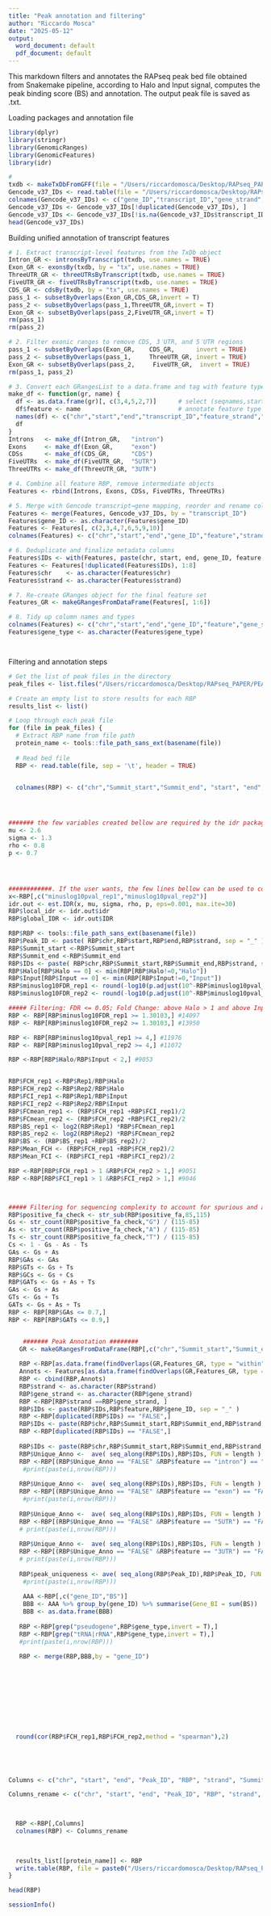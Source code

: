 ```yaml
---
title: "Peak annotation and filtering"
author: "Riccardo Mosca"
date: "2025-05-12"
output:
  word_document: default
  pdf_document: default
---
```



This markdown filters and annotates the RAPseq peak bed file obtained from Snakemake pipeline, according to Halo and Input signal, computes the peak binding score (BS) and annotation. The output peak file is saved as .txt. 


Loading packages and annotation file
```r
library(dplyr)
library(stringr)
library(GenomicRanges)
library(GenomicFeatures)
library(idr)

#
txdb <- makeTxDbFromGFF(file = "/Users/riccardomosca/Desktop/RAPseq_PAPER/ANNOTATIONs/gencode.v37.annotation.gtf", format = "gtf")
Gencode_v37_IDs <- read.table(file = "/Users/riccardomosca/Desktop/RAPseq_PAPER/ANNOTATIONs/gencode.v37.IDs.txt")
colnames(Gencode_v37_IDs) <- c("gene_ID","transcript_ID","gene_strand","gene_name","gene_type")
Gencode_v37_IDs <- Gencode_v37_IDs[!duplicated(Gencode_v37_IDs), ]
Gencode_v37_IDs <- Gencode_v37_IDs[!is.na(Gencode_v37_IDs$transcript_ID), ]
head(Gencode_v37_IDs)

```
Building unified annotation of transcript features 
```r
# 1. Extract transcript-level features from the TxDb object 
Intron_GR <- intronsByTranscript(txdb, use.names = TRUE) 
Exon_GR <- exonsBy(txdb, by = "tx", use.names = TRUE)
ThreeUTR_GR <- threeUTRsByTranscript(txdb, use.names = TRUE)
FiveUTR_GR <- fiveUTRsByTranscript(txdb, use.names = TRUE)
CDS_GR <- cdsBy(txdb, by = "tx", use.names = TRUE)
pass_1 <- subsetByOverlaps(Exon_GR,CDS_GR,invert = T)
pass_2 <- subsetByOverlaps(pass_1,ThreeUTR_GR,invert = T)
Exon_GR <- subsetByOverlaps(pass_2,FiveUTR_GR,invert = T)
rm(pass_1)
rm(pass_2)

# 2. Filter exonic ranges to remove CDS, 3′UTR, and 5′UTR regions
pass_1 <- subsetByOverlaps(Exon_GR,    CDS_GR,      invert = TRUE)  
pass_2 <- subsetByOverlaps(pass_1,     ThreeUTR_GR, invert = TRUE)  
Exon_GR <- subsetByOverlaps(pass_2,     FiveUTR_GR,  invert = TRUE)  
rm(pass_1, pass_2)  

# 3. Convert each GRangesList to a data.frame and tag with feature type
make_df <- function(gr, name) {
  df <- as.data.frame(gr)[, c(3,4,5,2,7)]      # select (seqnames,start,end,group,strand)
  df$feature <- name                           # annotate feature type
  names(df) <- c("chr","start","end","transcript_ID","feature_strand","feature")
  df
}
Introns   <- make_df(Intron_GR,   "intron")
Exons     <- make_df(Exon_GR,     "exon")
CDSs      <- make_df(CDS_GR,      "CDS")
FiveUTRs  <- make_df(FiveUTR_GR,  "5UTR")
ThreeUTRs <- make_df(ThreeUTR_GR, "3UTR")

# 4. Combine all feature RBP, remove intermediate objects
Features <- rbind(Introns, Exons, CDSs, FiveUTRs, ThreeUTRs)

# 5. Merge with Gencode transcript→gene mapping, reorder and rename columns
Features <- merge(Features, Gencode_v37_IDs, by = "transcript_ID")
Features$gene_ID <- as.character(Features$gene_ID)
Features <- Features[, c(2,3,4,7,6,5,9,10)]
colnames(Features) <- c("chr","start","end","gene_ID","feature","strand","gene_name","gene_type")

# 6. Deduplicate and finalize metadata columns
Features$IDs <- with(Features, paste(chr, start, end, gene_ID, feature, strand, gene_name, sep = "_"))
Features <- Features[!duplicated(Features$IDs), 1:8]
Features$chr    <- as.character(Features$chr)
Features$strand <- as.character(Features$strand)

# 7. Re-create GRanges object for the final feature set
Features_GR <- makeGRangesFromDataFrame(Features[, 1:6])

# 8. Tidy up column names and types
colnames(Features) <- c("chr","start","end","gene_ID","feature","gene_strand","gene_name","gene_type")
Features$gene_type <- as.character(Features$gene_type)




```

Filtering and annotation steps 
```r
# Get the list of peak files in the directory
peak_files <- list.files("/Users/riccardomosca/Desktop/RAPseq_PAPER/PEAKs/T7_Fig5/", full.names = TRUE)

# Create an empty list to store results for each RBP
results_list <- list() 

# Loop through each peak file
for (file in peak_files) { 
  # Extract RBP name from file path
  protein_name <- tools::file_path_sans_ext(basename(file))
  
  # Read bed file 
  RBP <- read.table(file, sep = '\t', header = TRUE)


  colnames(RBP) <- c("chr","Summit_start","Summit_end", "start", "end", "strand","Count_rep1","Count_rep2","minuslog10pval_rep1","minuslog10pval_rep2","Rep1","Rep2","Halo","Input","positive_fa","negative_fa")




####### the few variables created bellow are required by the idr package to compute the irreproducibility discovery rate #######
mu <- 2.6
sigma <- 1.3
rho <- 0.8
p <- 0.7




############. If the user wants, the few lines bellow can be used to compute IDRs (both local and global) before any filtering is done #######
x<-RBP[,c("minuslog10pval_rep1","minuslog10pval_rep2")]
idr.out <- est.IDR(x, mu, sigma, rho, p, eps=0.001, max.ite=30)
RBP$local_idr <- idr.out$idr
RBP$global_IDR <- idr.out$IDR

RBP$RBP <- tools::file_path_sans_ext(basename(file))
RBP$Peak_ID <- paste( RBP$chr,RBP$start,RBP$end,RBP$strand, sep = "_" )
RBP$Summit_start <-RBP$Summit_start 
RBP$Summit_end <-RBP$Summit_end 
RBP$IDs <- paste( RBP$chr,RBP$Summit_start,RBP$Summit_end,RBP$strand, sep = "_" )
RBP$Halo[RBP$Halo == 0] <- min(RBP[RBP$Halo!=0,"Halo"])
RBP$Input[RBP$Input == 0] <- min(RBP[RBP$Input!=0,"Input"]) 
RBP$minuslog10FDR_rep1 <- round(-log10(p.adjust(10^-RBP$minuslog10pval_rep1, method = "BH")),5)
RBP$minuslog10FDR_rep2 <- round(-log10(p.adjust(10^-RBP$minuslog10pval_rep2, method = "BH")),5)

##### Filtering: FDR <= 0.05; Fold Change: above Halo > 1 and above Input > 1; Fold Change Halo over Input < 2  #############
RBP <- RBP[RBP$minuslog10FDR_rep1 >= 1.30103,] #14097
RBP <- RBP[RBP$minuslog10FDR_rep2 >= 1.30103,] #13950

RBP <- RBP[RBP$minuslog10pval_rep1 >= 4,] #11976
RBP <- RBP[RBP$minuslog10pval_rep2 >= 4,] #11072

RBP <-RBP[RBP$Halo/RBP$Input < 2,] #9053


RBP$FCH_rep1 <-RBP$Rep1/RBP$Halo
RBP$FCH_rep2 <-RBP$Rep2/RBP$Halo
RBP$FCI_rep1 <-RBP$Rep1/RBP$Input
RBP$FCI_rep2 <-RBP$Rep2/RBP$Input
RBP$FCmean_rep1 <- (RBP$FCH_rep1 +RBP$FCI_rep1)/2
RBP$FCmean_rep2 <- (RBP$FCH_rep2 +RBP$FCI_rep2)/2
RBP$BS_rep1 <- log2(RBP$Rep1) *RBP$FCmean_rep1
RBP$BS_rep2 <- log2(RBP$Rep2) *RBP$FCmean_rep2
RBP$BS <- (RBP$BS_rep1 +RBP$BS_rep2)/2
RBP$Mean_FCH <- (RBP$FCH_rep1 +RBP$FCH_rep2)/2
RBP$Mean_FCI <- (RBP$FCI_rep1 +RBP$FCI_rep2)/2

RBP <-RBP[RBP$FCH_rep1 > 1 &RBP$FCH_rep2 > 1,] #9051
RBP <-RBP[RBP$FCI_rep1 > 1 &RBP$FCI_rep2 > 1,] #9046



##### Filtering for sequencing complexity to account for spurious and artifactual alignments, GA dinucleotide used for complexity determination ##### 
RBP$positive_fa_check <- str_sub(RBP$positive_fa,85,115)
Gs <- str_count(RBP$positive_fa_check,"G") / (115-85) 
As <- str_count(RBP$positive_fa_check,"A") / (115-85) 
Ts <- str_count(RBP$positive_fa_check,"T") / (115-85) 
Cs <- 1 - Gs - As - Ts
GAs <- Gs + As
RBP$GAs <- GAs
RBP$GTs <- Gs + Ts
RBP$GCs <- Gs + Cs
RBP$GATs <- Gs + As + Ts
GAs <- Gs + As
GTs <- Gs + Ts
GATs <- Gs + As + Ts
RBP <- RBP[RBP$GAs <= 0.7,] 
RBP <- RBP[RBP$GATs <= 0.9,]


    ####### Peak Annotation ########
   GR <- makeGRangesFromDataFrame(RBP[,c("chr","Summit_start","Summit_end","Peak_ID","RBP","strand")])
    
   RBP <-RBP[as.data.frame(findOverlaps(GR,Features_GR, type = "within"))[,1],] 
   Annots <- Features[as.data.frame(findOverlaps(GR,Features_GR, type = "within"))[,2],][,4:8]
   RBP <- cbind(RBP,Annots)
   RBP$strand <- as.character(RBP$strand)
   RBP$gene_strand <- as.character(RBP$gene_strand)
   RBP <-RBP[RBP$strand ==RBP$gene_strand, ]
   RBP$IDs <- paste(RBP$IDs,RBP$feature,RBP$gene_ID, sep = "_" )
   RBP <-RBP[duplicated(RBP$IDs) == "FALSE",] 
   RBP$IDs <- paste(RBP$chr,RBP$Summit_start,RBP$Summit_end,RBP$strand,RBP$feature, sep = "_" )
   RBP <-RBP[duplicated(RBP$IDs) == "FALSE",]
    
   RBP$IDs <- paste(RBP$chr,RBP$Summit_start,RBP$Summit_end,RBP$strand, sep = "_" )
   RBP$Unique_Anno <-  ave( seq_along(RBP$IDs),RBP$IDs, FUN = length ) == 1
   RBP <-RBP[(RBP$Unique_Anno == "FALSE" &RBP$feature == "intron") == "FALSE" ,] 
    #print(paste(i,nrow(RBP)))
    
   RBP$Unique_Anno <-  ave( seq_along(RBP$IDs),RBP$IDs, FUN = length ) == 1
   RBP <-RBP[(RBP$Unique_Anno == "FALSE" &RBP$feature == "exon") == "FALSE" ,]
    #print(paste(i,nrow(RBP)))
    
   RBP$Unique_Anno <-  ave( seq_along(RBP$IDs),RBP$IDs, FUN = length ) == 1
   RBP <-RBP[(RBP$Unique_Anno == "FALSE" &RBP$feature == "5UTR") == "FALSE" ,] 
   # print(paste(i,nrow(RBP)))
    
   RBP$Unique_Anno <-  ave( seq_along(RBP$IDs),RBP$IDs, FUN = length ) == 1
   RBP <-RBP[(RBP$Unique_Anno == "FALSE" &RBP$feature == "3UTR") == "FALSE" ,]
   # print(paste(i,nrow(RBP)))
    
   RBP$peak_uniqueness <- ave( seq_along(RBP$Peak_ID),RBP$Peak_ID, FUN = length ) == 1
    #print(paste(i,nrow(RBP)))
    
    AAA <-RBP[,c("gene_ID","BS")]
    BBB <- AAA %>% group_by(gene_ID) %>% summarise(Gene_BI = sum(BS))
    BBB <- as.data.frame(BBB)
    
   RBP <-RBP[grep("pseudogene",RBP$gene_type,invert = T),]
   RBP <-RBP[grep("tRNA|rRNA",RBP$gene_type,invert = T),]
   #print(paste(i,nrow(RBP)))
    
   RBP <- merge(RBP,BBB,by = "gene_ID")
    
  
  






  
  round(cor(RBP$FCH_rep1,RBP$FCH_rep2,method = "spearman"),2)
  




Columns <- c("chr", "start", "end", "Peak_ID", "RBP", "strand", "Summit_start", "Summit_end","Rep1","Rep2","Halo","Input","minuslog10pval_rep1", "minuslog10pval_rep2", "minuslog10FDR_rep1", "minuslog10FDR_rep2", "FCH_rep1", "FCH_rep2", "FCI_rep1", "FCI_rep2", "Mean_FCH", "Mean_FCI", "BS", "gene_ID", "gene_name", "gene_type", "feature", "Gene_BI", "local_idr", "global_IDR", "positive_fa", "negative_fa" )

Columns_rename <- c("chr", "start", "end", "Peak_ID", "RBP", "strand", "Summit_start", "Summit_end","Rep1","Rep2","Halo","Input","minuslog10pval_rep1", "minuslog10pval_rep2", "minuslog10FDR_rep1", "minuslog10FDR_rep2", "FCH_rep1", "FCH_rep2", "FCI_rep1", "FCI_rep2", "Mean_FCH", "Mean_FCI", "BS", "gene_ID", "gene_name", "gene_type", "feature", "Gene_BS", "local_idr", "global_IDR", "positive_fa", "negative_fa" )

  

  RBP <-RBP[,Columns]
  colnames(RBP) <- Columns_rename
  
  

  results_list[[protein_name]] <- RBP
  write.table(RBP, file = paste0("/Users/riccardomosca/Desktop/RAPseq_PAPER/PEAKs/ANNOTATED/T7_Fig5/NEW/", protein_name, ".txt"), row.names = FALSE, col.names = TRUE, sep = "\t")
}

head(RBP)

```
```r
sessionInfo()
```

